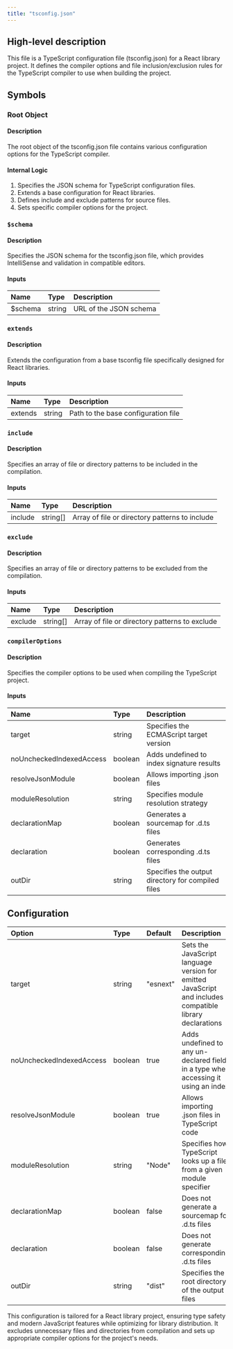 ```yaml
---
title: "tsconfig.json"
---
```


## High-level description
This file is a TypeScript configuration file (tsconfig.json) for a React library project. It defines the compiler options and file inclusion/exclusion rules for the TypeScript compiler to use when building the project.

## Symbols

### Root Object
#### Description
The root object of the tsconfig.json file contains various configuration options for the TypeScript compiler.

#### Internal Logic
1. Specifies the JSON schema for TypeScript configuration files.
2. Extends a base configuration for React libraries.
3. Defines include and exclude patterns for source files.
4. Sets specific compiler options for the project.

### `$schema`
#### Description
Specifies the JSON schema for the tsconfig.json file, which provides IntelliSense and validation in compatible editors.

#### Inputs
| Name | Type | Description |
|:-----|:-----|:------------|
| $schema | string | URL of the JSON schema |

### `extends`
#### Description
Extends the configuration from a base tsconfig file specifically designed for React libraries.

#### Inputs
| Name | Type | Description |
|:-----|:-----|:------------|
| extends | string | Path to the base configuration file |

### `include`
#### Description
Specifies an array of file or directory patterns to be included in the compilation.

#### Inputs
| Name | Type | Description |
|:-----|:-----|:------------|
| include | string[] | Array of file or directory patterns to include |

### `exclude`
#### Description
Specifies an array of file or directory patterns to be excluded from the compilation.

#### Inputs
| Name | Type | Description |
|:-----|:-----|:------------|
| exclude | string[] | Array of file or directory patterns to exclude |

### `compilerOptions`
#### Description
Specifies the compiler options to be used when compiling the TypeScript project.

#### Inputs
| Name | Type | Description |
|:-----|:-----|:------------|
| target | string | Specifies the ECMAScript target version |
| noUncheckedIndexedAccess | boolean | Adds undefined to index signature results |
| resolveJsonModule | boolean | Allows importing .json files |
| moduleResolution | string | Specifies module resolution strategy |
| declarationMap | boolean | Generates a sourcemap for .d.ts files |
| declaration | boolean | Generates corresponding .d.ts files |
| outDir | string | Specifies the output directory for compiled files |

## Configuration
| Option | Type | Default | Description |
|:-------|:-----|:--------|:------------|
| target | string | "esnext" | Sets the JavaScript language version for emitted JavaScript and includes compatible library declarations |
| noUncheckedIndexedAccess | boolean | true | Adds undefined to any un-declared field in a type when accessing it using an index |
| resolveJsonModule | boolean | true | Allows importing .json files in TypeScript code |
| moduleResolution | string | "Node" | Specifies how TypeScript looks up a file from a given module specifier |
| declarationMap | boolean | false | Does not generate a sourcemap for .d.ts files |
| declaration | boolean | false | Does not generate corresponding .d.ts files |
| outDir | string | "dist" | Specifies the root directory of the output files |

This configuration is tailored for a React library project, ensuring type safety and modern JavaScript features while optimizing for library distribution. It excludes unnecessary files and directories from compilation and sets up appropriate compiler options for the project's needs.